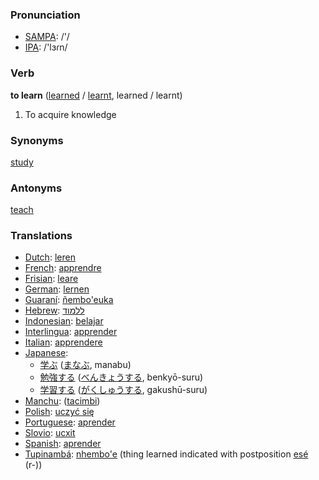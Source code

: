 === Pronunciation ===
*[[w:SAMPA|SAMPA]]: /'/
*[[w:IPA|IPA]]: /'lɜɾn/

=== Verb ===

'''to learn''' ([[learned]] / [[learnt]], learned / learnt)

#To acquire knowledge

=== Synonyms ===

[[study]]

=== Antonyms ===

[[teach]]


=== Translations ===
*[[Dutch]]: [[leren]]
*[[French]]: [[apprendre]]
*[[Frisian]]: [[leare]]
*[[German]]: [[lernen]]
*[[Guaraní]]: [[ñembo'euka]]
*[[Hebrew]]: [[ללמוד]]
*[[Indonesian]]: [[ajar|belajar]]
*[[Interlingua]]: [[apprender]]
*[[Italian]]: [[apprendere]]
*[[Japanese]]:
** [[学ぶ]] ([[まなぶ]], manabu)
** [[勉強]]する ([[べんきょう]]する, benkyō-suru)
** [[学習]]する ([[がくしゅう]]する, gakushū-suru)
*[[Manchu]]: ([[tacimbi]])
*[[Polish]]: [[uczyć się]]
*[[Portuguese]]: [[aprender]]
*[[Slovio]]: [[ucxit]]
*[[Spanish]]: [[aprender]]
*[[Tupinambá]]: [[nhembo'e]] (thing learned indicated with postposition [[esé]] (r-))